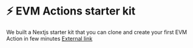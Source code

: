 # ⚡️ EVM Actions starter kit
We built a Nextjs starter kit that you can clone and create your first EVM Action in few minutes
[External link](https://github.com/builders-garden/evm-actions-starter-nextjs)

